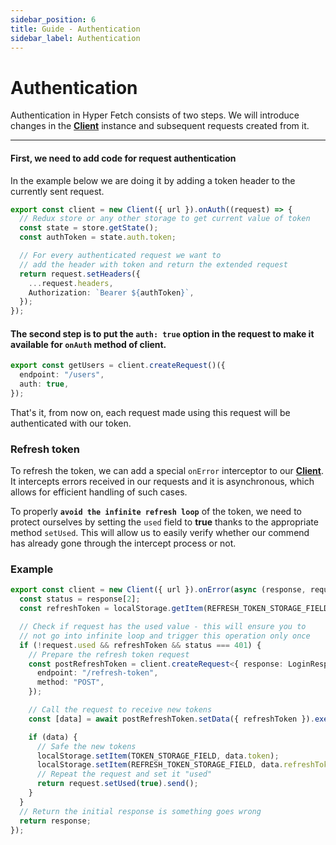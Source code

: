 ```yaml
---
sidebar_position: 6
title: Guide - Authentication
sidebar_label: Authentication
---
```


# Authentication

Authentication in Hyper Fetch consists of two steps. We will introduce changes in the **[Client](/core/client.mdx)**
instance and subsequent requests created from it.

---

#### First, we need to add code for request authentication

In the example below we are doing it by adding a token header to the currently sent request.

```ts
export const client = new Client({ url }).onAuth((request) => {
  // Redux store or any other storage to get current value of token
  const state = store.getState();
  const authToken = state.auth.token;

  // For every authenticated request we want to
  // add the header with token and return the extended request
  return request.setHeaders({
    ...request.headers,
    Authorization: `Bearer ${authToken}`,
  });
});
```

#### The second step is to put the `auth: true` option in the request to make it available for `onAuth` method of client.

```ts
export const getUsers = client.createRequest()({
  endpoint: "/users",
  auth: true,
});
```

That's it, from now on, each request made using this request will be authenticated with our token.

### Refresh token

To refresh the token, we can add a special `onError` interceptor to our **[Client](/core/client.mdx)**. It intercepts
errors received in our requests and it is asynchronous, which allows for efficient handling of such cases.

To properly **`avoid the infinite refresh loop`** of the token, we need to protect ourselves by setting the `used` field
to **true** thanks to the appropriate method `setUsed`. This will allow us to easily verify whether our commend has
already gone through the intercept process or not.

### Example

```ts
export const client = new Client({ url }).onError(async (response, request) => {
  const status = response[2];
  const refreshToken = localStorage.getItem(REFRESH_TOKEN_STORAGE_FIELD);

  // Check if request has the used value - this will ensure you to
  // not go into infinite loop and trigger this operation only once
  if (!request.used && refreshToken && status === 401) {
    // Prepare the refresh token request
    const postRefreshToken = client.createRequest<{ response: LoginResponse; payload: LoginData }>()({
      endpoint: "/refresh-token",
      method: "POST",
    });

    // Call the request to receive new tokens
    const [data] = await postRefreshToken.setData({ refreshToken }).exec();

    if (data) {
      // Safe the new tokens
      localStorage.setItem(TOKEN_STORAGE_FIELD, data.token);
      localStorage.setItem(REFRESH_TOKEN_STORAGE_FIELD, data.refreshToken);
      // Repeat the request and set it "used"
      return request.setUsed(true).send();
    }
  }
  // Return the initial response is something goes wrong
  return response;
});
```
